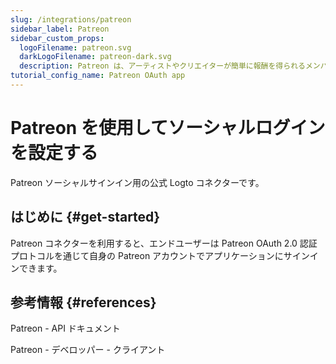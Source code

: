 ```yaml
---
slug: /integrations/patreon
sidebar_label: Patreon
sidebar_custom_props:
  logoFilename: patreon.svg
  darkLogoFilename: patreon-dark.svg
  description: Patreon は、アーティストやクリエイターが簡単に報酬を得られるメンバーシッププラットフォームです。
tutorial_config_name: Patreon OAuth app
---
```




# Patreon を使用してソーシャルログインを設定する

Patreon ソーシャルサインイン用の公式 Logto コネクターです。

<GuideTip />

## はじめに \{#get-started}

Patreon コネクターを利用すると、エンドユーザーは Patreon OAuth 2.0 認証プロトコルを通じて自身の Patreon アカウントでアプリケーションにサインインできます。

<Integration />

## 参考情報 \{#references}

<Url href="https://docs.patreon.com/">Patreon - API ドキュメント</Url>

<Url href="https://www.patreon.com/portal/registration/register-clients">
  Patreon - デベロッパー - クライアント
</Url>
